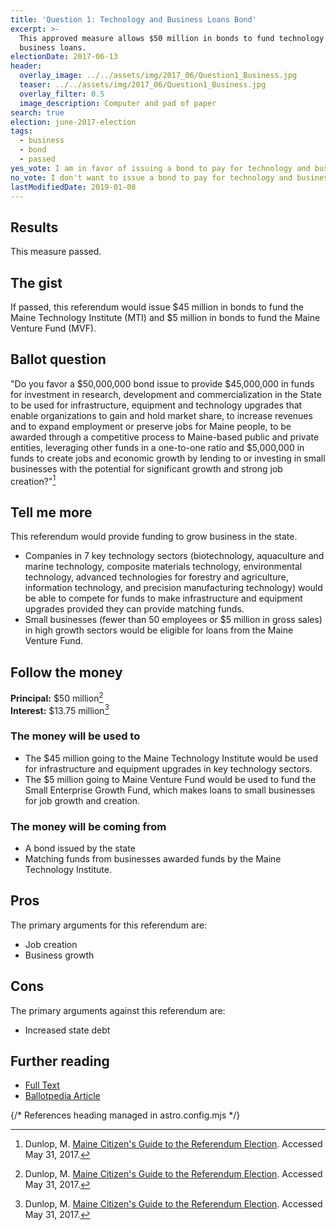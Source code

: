 ```yaml
---
title: 'Question 1: Technology and Business Loans Bond'
excerpt: >-
  This approved measure allows $50 million in bonds to fund technology and
  business loans.
electionDate: 2017-06-13
header:
  overlay_image: ../../assets/img/2017_06/Question1_Business.jpg
  teaser: ../../assets/img/2017_06/Question1_Business.jpg
  overlay_filter: 0.5
  image_description: Computer and pad of paper
search: true
election: june-2017-election
tags:
  - business
  - bond
  - passed
yes_vote: I am in favor of issuing a bond to pay for technology and business loans.
no_vote: I don't want to issue a bond to pay for technology and business loans.
lastModifiedDate: 2019-01-08
---
```


## Results

This measure passed.

## The gist

If passed, this referendum would issue $45 million in bonds to fund the Maine Technology Institute (MTI) and $5 million in bonds to fund the Maine Venture Fund (MVF).

## Ballot question

"Do you favor a $50,000,000 bond issue to provide $45,000,000 in funds for investment in research, development and commercialization in the State to be used for infrastructure, equipment and technology upgrades that enable organizations to gain and hold market share, to increase revenues and to expand employment or preserve jobs for Maine people, to be awarded through a competitive process to Maine-based public and private entities, leveraging other funds in a one-to-one ratio and $5,000,000 in funds to create jobs and economic growth by lending to or investing in small businesses with the potential for significant growth and strong job creation?"[^1]

<YesNoTable yesContent={frontmatter.yes_vote} noContent={frontmatter.no_vote} />

## Tell me more

This referendum would provide funding to grow business in the state.

- Companies in 7 key technology sectors (biotechnology, aquaculture and marine technology, composite materials technology, environmental technology, advanced technologies for forestry and agriculture, information technology, and precision manufacturing technology) would be able to compete for funds to make infrastructure and equipment upgrades provided they can provide matching funds.
- Small businesses (fewer than 50 employees or $5 million in gross sales) in high growth sectors would be eligible for loans from the Maine Venture Fund.

## Follow the money

**Principal:** $50 million[^1]
<br />**Interest:** $13.75 million[^1]

### The money will be used to

- The $45 million going to the Maine Technology Institute would be used for infrastructure and equipment upgrades in key technology sectors.
- The $5 million going to Maine Venture Fund would be used to fund the Small Enterprise Growth Fund, which makes loans to small businesses for job growth and creation.

### The money will be coming from

- A bond issued by the state
- Matching funds from businesses awarded funds by the Maine Technology Institute.

## Pros

The primary arguments for this referendum are:

- Job creation
- Business growth

## Cons

The primary arguments against this referendum are:

- Increased state debt

## Further reading

- [Full Text](http://www.mainelegislature.org/legis/bills/getPDF.asp?paper=HP0722&item=3&snum=127)
- [Ballotpedia Article](<https://ballotpedia.org/Maine_Question_1,_Technology_Sectors_Funds_and_Business_Loans_Bond_Issue_(June_2017)>)

{/* References heading managed in astro.config.mjs */}
[^1]: Dunlop, M. [Maine Citizen's Guide to the Referendum Election](http://www.mainelegislature.org/legis/bills/getPDF.asp?paper=HP0722&item=3&snum=127). Accessed May 31, 2017.
[^2]: Ballotpedia State Desk. [Maine Question 1, Technology Sectors Funds and Business Loans Bond Issue (June 2017)](https://ballotpedia.org/Maine_Question_1,_Technology_Sectors_Funds_and_Business_Loans_Bond_Issue_(June_2017)). Ballotpedia.  Accessed October 24, 2016.
